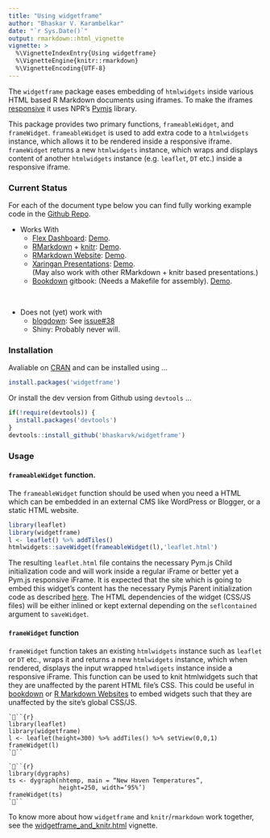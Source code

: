 ```yaml
---
title: "Using widgetframe"
author: "Bhaskar V. Karambelkar"
date: "`r Sys.Date()`"
output: rmarkdown::html_vignette
vignette: >
  %\VignetteIndexEntry{Using widgetframe}
  %\VignetteEngine{knitr::rmarkdown}
  %\VignetteEncoding{UTF-8}
---
```


The `widgetframe` package eases embedding of  `htmlwidgets` inside various HTML based R Markdown documents using iframes.
To make the iframes [responsive](https://en.wikipedia.org/wiki/Responsive_web_design) it uses NPR's [Pymjs](http://blog.apps.npr.org/pym.js/) library.

This package provides two primary functions, `frameableWidget`, and `frameWidget`. `frameableWidget` is used to add extra code to a `htmlwidgets` instance, which allows it to be rendered inside a responsive iframe. `frameWidget` returns a new `htmlwidgets` instance, which wraps and displays content of another `htmlwidgets` instance (e.g. `leaflet`, `DT` etc.) inside a responsive iframe. 

### Current Status

For each of the document type below you can find fully working example code in the [Github Repo](https://github.com/bhaskarvk/widgetframe/tree/master/inst/examples).

- Works With
    * [Flex Dashboard](http://rmarkdown.rstudio.com/flexdashboard/):  [Demo](https://rawgit.com/bhaskarvk/widgetframe/master/inst/examples/flexdashboard/dashboard.html).
    * [RMarkdown](rmarkdown.rstudio.com) + [knitr](yihui.name/knitr/):  [Demo](https://rawgit.com/bhaskarvk/widgetframe/master/inst/examples/rmarkdown/knitr_example.html).
    * [RMarkdown Website](http://rmarkdown.rstudio.com/lesson-13.html):  [Demo](https://rawgit.com/bhaskarvk/widgetframe/master/inst/examples/rmarkdown-website/index.html).
    * [Xaringan Presentations](https://slides.yihui.name/xaringan/):  [Demo](https://rawgit.com/bhaskarvk/widgetframe/master/inst/examples/xaringan/widgetframe.html#1).<br/>(May also work with other RMarkdown + knitr based presentations.)
    * [Bookdown](https://bookdown.org/) gitbook: (Needs a Makefile for assembly).  [Demo](https://rawgit.com/bhaskarvk/widgetframe/master/inst/examples/bookdown/book/index.html).

<br/>

- Does not (yet) work with
    * [blogdown](https://github.com/rstudio/blogdown/): See [issue#38](https://github.com/rstudio/blogdown/issues/38)
    * Shiny: Probably never will.

### Installation

Avaliable on [CRAN](https://cran.rstudio.com/web/packages/widgetframe/) and can be installed using ...

```r
install.packages('widgetframe')
```

Or install the dev version from Github using `devtools` ...


```r
if(!require(devtools)) {
  install.packages('devtools')
}
devtools::install_github('bhaskarvk/widgetframe')
```

### Usage

#### `frameableWidget` function.

The `frameableWidget` function should be used when you need a HTML which can be embedded in an external CMS like WordPress or Blogger, or a static HTML website.

```r
library(leaflet)
library(widgetframe)
l <- leaflet() %>% addTiles()
htmlwidgets::saveWidget(frameableWidget(l),'leaflet.html')
```

The resulting `leaflet.html` file contains the necessary Pym.js Child initialization code and will work inside a regular iFrame or better yet a Pym.js responsive iFrame. It is expected that the site which is going to embed this widget's content has the necessary Pymjs Parent initialization code as described [here](http://blog.apps.npr.org/pym.js/). The HTML dependencies of the widget (CSS/JS files) will be either inlined or kept external depending on the `seflcontained` argument to `saveWidget`.

#### `frameWidget` function

`frameWidget` function takes an existing `htmlwidgets` instance such as `leaflet` or `DT` etc., wraps it and returns a new `htmlwidgets` instance, which when rendered, displays the input wrapped `htmlwdigets` instance inside a responsive iFrame. This function can be used to knit htmlwidgets such that they are unaffected by the parent HTML file's CSS. This could be useful in [bookdown](https://bookdown.org/) or [R Markdown Websites](http://rmarkdown.rstudio.com/rmarkdown_websites.html) to embed widgets such that they are unaffected by the site's global CSS/JS. 

```
```{r}
library(leaflet)
library(widgetframe)
l <- leaflet(height=300) %>% addTiles() %>% setView(0,0,1)
frameWidget(l)
```
```

```
```{r}
library(dygraphs)
ts <- dygraph(nhtemp, main = “New Haven Temperatures”,
              height=250, width=‘95%’) 
frameWidget(ts)
```
``` 

To know more about how `widgetframe` and `knitr`/`rmarkdown` work together, see the [widgetframe_and_knitr.html](`widgetframe` and `knitr`) vignette.